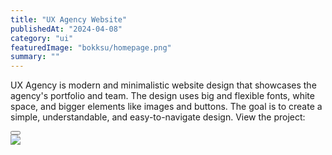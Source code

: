 ---
title: "UX Agency Website"
publishedAt: "2024-04-08"
category: "ui"
featuredImage: "bokksu/homepage.png"
summary: ""
---

UX Agency is modern and minimalistic website design that showcases the agency's portfolio and team. The design uses big and flexible fonts, white space, and bigger elements like images and buttons. The goal is to create a simple, understandable, and easy-to-navigate design. View the project:

<div>
  <Button
    href="https://xd.adobe.com/view/4a5d5f99-d3b9-4119-9920-f6f87f1c24d5-1f0e/grid"
    title="View project"
    className="mt-4 mb-12"
  />
</div>

<div className="flex flex-col gap-y-8">
  <Image
    src="/projects/ux-agency/screenshot-1.png"
    width={1440}
    height={1000}
  />
</div>
